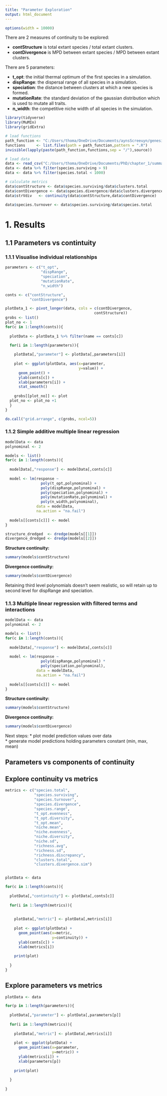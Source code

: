 ---
title: "Parameter Exploration"
output: html_document
---
<style type="text/css">
.main-container {
  max-width: 1800px;
  margin-left: auto;
  margin-right: auto;
}
</style>

```{r set-options, echo=FALSE, cache=FALSE}
options(width = 10000)
```

There are 2 measures of continuity to be explored:  
  
* **contStructure**  is total extant species / total extant clusters.  
* **contDivergence** is MPD between extant species / MPD between extant clusters.


There are 5 parameters:

* **t_opt**:        the initial thermal optimum of the first species in a simulation.  
* **dispRange**:    the dispersal range of all species in a simulation.  
* **speciation**:   the distance between clusters at which a new species is formed.  
* **mutationRate**: the standard deviation of the gaussian distribution which is used to mutate all traits.  
* **n_width**:      the competitive niche width of all species in the simulation. 

```{r echo=FALSE, message=FALSE, warning=FALSE}
library(tidyverse)
library(MuMIn)
library(gridExtra)

# load functions
path_function <- "C:/Users/thoma/OneDrive/Documents/aynsScreeuyn/genesis/functions"
functions     <- list.files(path = path_function,pattern = ".R")
invisible(lapply(paste(path_function,functions,sep = "/"),source))

# load data
data <- read_csv("C:/Users/thoma/OneDrive/Documents/PhD/chapter_1/summaries/6.2_all.csv")
data <- data %>% filter(species.surviving > 9)
data <- data %>% filter(species.total < 1000)

# calculate metrics
data$contStructure <- data$species.surviving/data$clusters.total
data$contDivergence <- data$species.divergence/data$clusters.divergence.sim
data$strVdiv   <- continuity(data$contStructure,data$contDivergence)

data$species.turnover <- data$species.surviving/data$species.total
```

# 1. Results
## 1.1 Parameters vs contintuity
### 1.1.1 Visualise individual relationships

```{r, echo = FALSE, message = FALSE, tidy = TRUE}
parameters <- c("t_opt",
                "dispRange",
                "speciation",
                "mutationRate",
                "n_width")

conts <- c("contStructure",
           "contDivergence")

plotData_1 <- pivot_longer(data, cols = c(contDivergence,
                                        contStructure))
grobs <- list()
plot_no <- 1
for(c in 1:length(conts)){
  
  plotData <- plotData_1 %>% filter(name == conts[c])

  for(i in 1:length(parameters)){
    
    plotData[,"parameter"] <- plotData[,parameters[i]]
    
    plot <- ggplot(plotData, aes(x=parameter,
                                 y=value)) +
      geom_point() +
      ylab(conts[c]) +
      xlab(parameters[i]) +
      stat_smooth()
    
    grobs[[plot_no]] <- plot
  plot_no <- plot_no +1
  }
}

do.call("grid.arrange", c(grobs, ncol=5))
```


### 1.1.2 Simple additive multiple linear regression

```{r message=FALSE, warning=FALSE, echo = FALSE}

modelData <- data
polynominal <- 2

models <- list()
for(c in 1:length(conts)){
  
  modelData[,"response"] <- modelData[,conts[c]]
  
  model <- lm(response ~ 
                poly(t_opt,polynominal) + 
                poly(dispRange,polynominal) + 
                poly(speciation,polynominal) + 
                poly(mutationRate,polynominal) + 
                poly(n_width,polynominal),
              data = modelData,
              na.action = "na.fail")
  
  models[[conts[c]]] <- model
}

structure_dredged  <- dredge(models[[1]])
divergence_dredged <- dredge(models[[2]])

```

**Structure continuity:**
```{r message=FALSE, warning=FALSE}
summary(models$contStructure)
```

**Divergence continuity:**
```{r message=FALSE, warning=FALSE}
summary(models$contDivergence)
```
Retaining third level polynomials doesn't seem realistic, so will retain up to second level for dispRange and speciation.  

### 1.1.3 Multiple linear regression with filtered terms and interactions
```{r message=FALSE, warning=FALSE, echo = FALSE}

modelData <- data
polynominal <- 2

models <- list()
for(c in 1:length(conts)){
  
  modelData[,"response"] <- modelData[,conts[c]]
  
  model <- lm(response ~ 
                poly(dispRange,polynominal) * 
                poly(speciation,polynominal),
              data = modelData,
              na.action = "na.fail")
  
  models[[conts[c]]] <- model
}

```
**Structure continuity:**
```{r message=FALSE, warning=FALSE}
summary(models$contStructure)
```
**Divergence continuity:**
```{r message=FALSE, warning=FALSE}
summary(models$contDivergence)
```

Next steps:
* plot model prediction values over data  
* generate model predictions holding parameters constant (min, max, mean)



## Parameters vs components of continuity









## Explore continuity vs metrics

```{r}
metrics <- c("species.total",
             "species.surviving",
             "species.turnover",
             "species.divergence",
             "species.range",
             "t_opt.evenness",
             "t_opt.diversity",
             "t_opt.mean",
             "niche.mean",
             "niche.evenness",
             "niche.diversity",
             "niche.sd",
             "richness.avg",
             "richness.sd",
             "richness.discrepancy",
             "clusters.total",
             "clusters.divergence.sim")


plotData <- data

for(c in 1:length(conts)){
  
  plotData[,"contintuity"] <- plotData[,conts[c]]
  
  for(i in 1:length(metrics)){
    
    
    plotData[,"metric"] <- plotData[,metrics[i]]
    
    plot <- ggplot(plotData) +
      geom_point(aes(x=metric,
                     y=continuity)) +
      ylab(conts[c]) +
      xlab(metrics[i])
    
    print(plot)
    
  }
}
```

## Explore parameters vs metrics


```{r}


plotData <- data

for(p in 1:length(parameters)){
  
  plotData[,"parameter"] <- plotData[,parameters[p]]
  
  for(i in 1:length(metrics)){
    
    plotData[,"metric"] <- plotData[,metrics[i]]
    
    plot <- ggplot(plotData) +
      geom_point(aes(x=parameter,
                     y=metric)) +
      ylab(metrics[i]) +
      xlab(parameters[p])
    
    print(plot)
    
  }
  
}
```








































